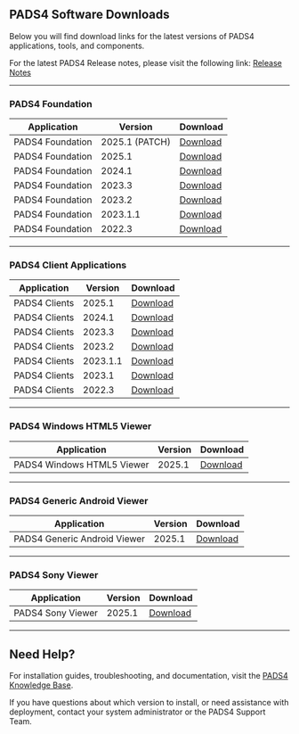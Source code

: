 ## PADS4 Software Downloads

Below you will find download links for the latest versions of PADS4 applications, tools, and components.

For the latest PADS4 Release notes, please visit the following link: [Release Notes](http://go.pads4.com/?fwlink=1000)

---

### PADS4 Foundation

| Application      | Version        | Download                                                                                                      |
| ---------------- | -------------- | ------------------------------------------------------------------------------------------------------------- |
| PADS4 Foundation | 2025.1 (PATCH) | [Download](https://github.com/PADS4/PADS4-Foundation/releases/download/2025.1/PADS4.2025.1.Patch.2.ndspx)     |
| PADS4 Foundation | 2025.1         | [Download](https://github.com/PADS4/PADS4-Foundation/releases/download/2025.1/PADS4.Installer.exe)            |
| PADS4 Foundation | 2024.1         | [Download](https://github.com/PADS4/PADS4-Foundation/releases/download/2024.1/PADS4.Installer.2024.1.zip)     |
| PADS4 Foundation | 2023.3         | [Download](https://github.com/PADS4/PADS4-Foundation/releases/download/2023.3/PADS4.Installer.2023.3.zip)     |
| PADS4 Foundation | 2023.2         | [Download](https://github.com/PADS4/PADS4-Foundation/releases/download/2023.2/PADS4.Installer.2023.2.zip)     |
| PADS4 Foundation | 2023.1.1       | [Download](https://github.com/PADS4/PADS4-Foundation/releases/download/2023.1.1/PADS4.Installer.2023.1.1.zip) |
| PADS4 Foundation | 2022.3         | [Download](https://github.com/PADS4/PADS4-Foundation/releases/download/2022.3/PADS4.Installer.2022.3.zip)     |

---

### PADS4 Client Applications

| Application   | Version  | Download                                                                                                             |
| ------------- | -------- | -------------------------------------------------------------------------------------------------------------------- |
| PADS4 Clients | 2025.1   | [Download](https://github.com/PADS4/PADS4-Clients-Setup/releases/download/2025.1/PADS4.Clients.zip)                  |
| PADS4 Clients | 2024.1   | [Download](https://github.com/PADS4/PADS4-Clients-Setup/releases/download/2024.1/PADS4.Clients.Setup.2024.1.zip)     |
| PADS4 Clients | 2023.3   | [Download](https://github.com/PADS4/PADS4-Clients-Setup/releases/download/2023.3/PADS4.Clients.Setup.2023.3.zip)     |
| PADS4 Clients | 2023.2   | [Download](https://github.com/PADS4/PADS4-Clients-Setup/releases/download/2023.2/PADS4.Clients.Setup.2023.2.zip)     |
| PADS4 Clients | 2023.1.1 | [Download](https://github.com/PADS4/PADS4-Clients-Setup/releases/download/2023.1.1/PADS4.Clients.Setup.2023.1.1.zip) |
| PADS4 Clients | 2023.1   | [Download](https://github.com/PADS4/PADS4-Clients-Setup/releases/download/2023.1/PADS4.Clients.Setup.2023.1.zip)     |
| PADS4 Clients | 2022.3   | [Download](https://github.com/PADS4/PADS4-Clients-Setup/releases/download/2022.3/PADS4.Clients.2022.3.zip)           |

---

### PADS4 Windows HTML5 Viewer

| Application                | Version | Download                                                                                                      |
| -------------------------- | ------- | ------------------------------------------------------------------------------------------------------------- |
| PADS4 Windows HTML5 Viewer | 2025.1  | [Download](https://github.com/PADS4/PADS4-Viewer-Windows/releases/download/v1.3/NDS.Web.Launcher.Service.exe) |

---

### PADS4 Generic Android Viewer

| Application                  | Version | Download                                                                                              |
| ---------------------------- | ------- | ----------------------------------------------------------------------------------------------------- |
| PADS4 Generic Android Viewer | 2025.1  | [Download](https://github.com/PADS4/PADS4-Viewer-Android/releases/download/v1.0/PADS4WebLauncher.apk) |

---

### PADS4 Sony Viewer

| Application       | Version | Download                                                                                    |
| ----------------- | ------- | ------------------------------------------------------------------------------------------- |
| PADS4 Sony Viewer | 2025.1  | [Download](https://github.com/PADS4/PADS4-Viewer-Sony/releases/download/v1.0/PADS4Sony.zip) |

---

## Need Help?

For installation guides, troubleshooting, and documentation, visit the [PADS4 Knowledge Base](https://support.pads4.com).

If you have questions about which version to install, or need assistance with deployment, contact your system administrator or the PADS4 Support Team.